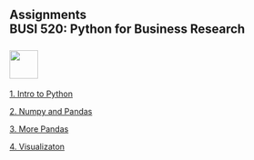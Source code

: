 ## Assignments<br>BUSI 520: Python for Business Research<br><br>![](RiceBusiness-transparent-logo-sm.png){height="50"}<br>

[1. Intro to Python](assignment1.html){target="_blank"}

[2. Numpy and Pandas](assignment2.html){target="_blank"}

[3. More Pandas](assignment3.html){target="_blank"}

[4. Visualizaton](assignment4.html){target="_blank"}


